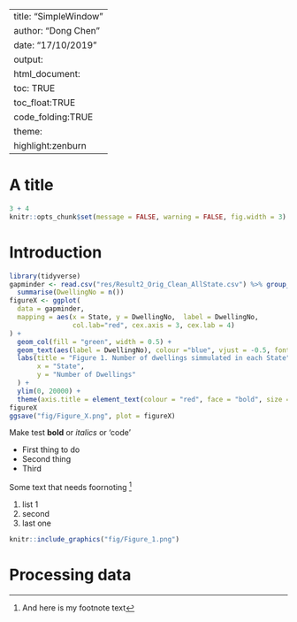 ---
title: "SimpleWindow"
author: "Dong Chen"
date: "17/10/2019"
output: 
  html_document:
    toc: TRUE
    toc_float:TRUE
    code_folding:TRUE
    theme:
    highlight:zenburn
 ---

# A title

```r
3 + 4
knitr::opts_chunk$set(message = FALSE, warning = FALSE, fig.width = 3)
```

# Introduction

```r
library(tidyverse)
gapminder <- read.csv("res/Result2_Orig_Clean_AllState.csv") %>% group_by(State) %>%
  summarise(DwellingNo = n())
figureX <- ggplot(
  data = gapminder, 
  mapping = aes(x = State, y = DwellingNo,  label = DwellingNo,
                col.lab="red", cex.axis = 3, cex.lab = 4)
) +
  geom_col(fill = "green", width = 0.5) +
  geom_text(aes(label = DwellingNo), colour ="blue", vjust = -0.5, fontface = "bold") +
  labs(title = "Figure 1. Number of dwellings simmulated in each State",
       x = "State",
       y = "Number of Dwellings"
  ) +
  ylim(0, 20000) +
  theme(axis.title = element_text(colour = "red", face = "bold", size = 18))
figureX  
ggsave("fig/Figure_X.png", plot = figureX)
```


Make test **bold** or _italics_ or 'code'

- First thing to do
- Second thing
- Third

Some text that needs foornoting [^1]

[^1]: And here is my footnote text

1. list 1
2. second
3. last one

```r
knitr::include_graphics("fig/Figure_1.png")
```

# Processing data


